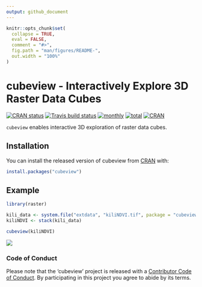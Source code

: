 ```yaml
---
output: github_document
---
```


<!-- README.md is generated from README.Rmd. Please edit that file -->

```r
knitr::opts_chunk$set(
  collapse = TRUE,
  eval = FALSE,
  comment = "#>",
  fig.path = "man/figures/README-",
  out.width = "100%"
)
```

# cubeview - Interactively Explore 3D Raster Data Cubes

[![CRAN status](https://www.r-pkg.org/badges/version/cubeview)](https://cran.r-project.org/package=cubeview)
[![Travis build status](https://travis-ci.org/r-spatial/cubeview.svg?branch=master)](https://travis-ci.org/r-spatial/cubeview)
[![monthly](http://cranlogs.r-pkg.org/badges/cubeview)](https://www.rpackages.io/package/cubeview) 
[![total](http://cranlogs.r-pkg.org/badges/grand-total/cubeview)](https://www.rpackages.io/package/cubeview)
[![CRAN](http://www.r-pkg.org/badges/version/cubeview?color=009999)](https://cran.r-project.org/package=cubeview)

`cubeview` enables interactive 3D exploration of raster data cubes.

## Installation

You can install the released version of cubeview from [CRAN](https://CRAN.R-project.org) with:

``` r
install.packages("cubeview")
```

## Example

``` r
library(raster)

kili_data <- system.file("extdata", "kiliNDVI.tif", package = "cubeview")
kiliNDVI <- stack(kili_data)

cubeview(kiliNDVI)
```
![](man/figures/README-kili_cube.png)

### Code of Conduct

Please note that the 'cubeview' project is released with a [Contributor Code of Conduct](CODE_OF_CONDUCT.md). By participating in this project you agree to abide by its terms.

